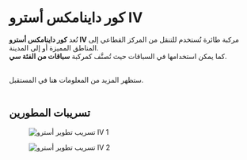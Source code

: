 # كور داينامكس أسترو IV  

تُعد **كور داينامكس أسترو IV** مركبة طائرة تُستخدم للتنقل من المركز القطاعي  إلى المناطق المميزة  أو إلى المدينة.  
كما يمكن استخدامها في السباقات حيث تُصنَّف كمركبة **سباقات من الفئة سي**.  

</br>

<div className="note-box">
  ستظهر المزيد من المعلومات هنا في المستقبل.
</div>  

</br>

## تسريبات المطورين  

<div className="img-grid-2">
  <figure>
    <img src="/images/nfts/astro-iv/dev-leak-1.avif" alt="تسريب تطوير أسترو IV 1" />
  </figure>
  <figure>
    <img src="/images/nfts/astro-iv/dev-leak-2.avif" alt="تسريب تطوير أسترو IV 2" />
  </figure>
</div>
